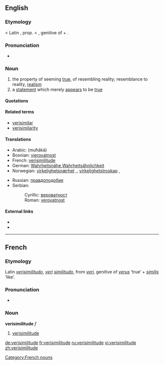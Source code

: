 {{was wotd|2006|April|16}}
==English==

===Etymology===
< Latin {{term|verisimilitudo}}, prop. {{term|veri similitudo||likeness to truth}} < {{term|veri}}, genitive of {{term|verum||true}} + {{term|similis||like}}.

===Pronunciation===
* {{IPA|/vɛrɪsɪ'mɪlɪtju:d/}}

===Noun===
{{en-noun}}

# the property of seeming [[true]], of resembling reality; resemblance to reality, [[realism]]
# a [[statement]] which merely [[appear]]s to be [[true]]

====Quotations====
{{seeCites}}

====Related terms====
* [[verisimilar]]
* [[verisimilarity]]

====Translations====
{{top}}
* Arabic: {{Arab|[[محاكاة]]}} (muħākā)
* Bosnian: [[vjerovatnost#Bosnian|vjerovatnost]] {{f}}
* French: [[verisimilitude#French|verisimilitude]]
* German: [[Wahrheitsnähe]],[[Wahrheitsähnlichkeit]]
* Norwegian: [[virkelighetsnærhet]] {{m}},{{f}}, [[virkelighetstroskap]] {{m}},
{{mid}}
* Russian: [[правдоподобие]] {{n}}
* Serbian:
*: Cyrillic: [[вероватност#Serbian|вероватност]] {{f}}
*: Roman: [[verovatnost#Serbian|verovatnost]] {{f}}
{{bottom}}

====External links====
* {{R:Webster 1913}}
* {{R:Century 1911}}

----

==French==

===Etymology===
Latin ''[[verisimilitudo]]'', ''[[veri]]'' ''[[similitudo]]'', from ''[[veri]]'', genitive of ''[[verus]]'' ‘true’ + ''[[similis]]'' ‘like’.

===Pronunciation===
* {{IPA|/vɛʀisimilityd/}}

===Noun===
'''verisimilitude''' ''f''

# [[verisimilitude#English|verisimilitude]]

{{wikipedia}}

[[Category:French nouns]]

[[de:verisimilitude]]
[[fr:verisimilitude]]
[[ru:verisimilitude]]
[[vi:verisimilitude]]
[[zh:verisimilitude]]